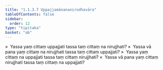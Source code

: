 ```yaml
---
title: "1.1.3.7 Uppajjamānananirodhavāra"
tableOfContents: false
sidebar:
  order: 12
type: "tipitaka"
basket: "ab"
---
```



<DynamicBreadcrumb />

<Division number="53">

<Paragraph number="218">
»  Yassa yaṃ cittaṃ uppajjati tassa taṃ cittaṃ na nirujjhati?
</Paragraph>

<Paragraph number="219">
«  Yassa vā pana yaṃ cittaṃ na nirujjhati tassa taṃ cittaṃ uppajjati?
</Paragraph>

<Paragraph number="220">
»  Yassa yaṃ cittaṃ na uppajjati tassa taṃ cittaṃ nirujjhati?
</Paragraph>

<Paragraph number="221">
«  Yassa vā pana yaṃ cittaṃ nirujjhati tassa taṃ cittaṃ na uppajjati?
</Paragraph>
</Division>